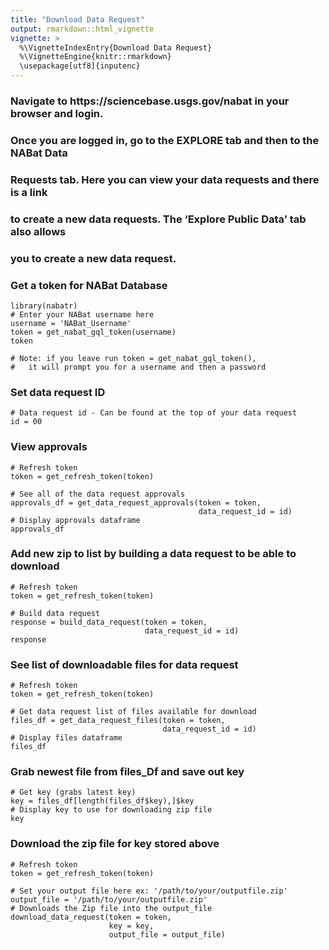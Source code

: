 ```yaml
---
title: "Download Data Request"
output: rmarkdown::html_vignette
vignette: >
  %\VignetteIndexEntry{Download Data Request}
  %\VignetteEngine{knitr::rmarkdown}
  \usepackage[utf8]{inputenc}
---
```


### Navigate to https://sciencebase.usgs.gov/nabat in your browser and login.  
### Once you are logged in, go to the EXPLORE tab and then to the NABat Data
### Requests tab.  Here you can view your data requests and there is a link
### to create a new data requests. The 'Explore Public Data' tab also allows
### you to create a new data request.


### Get a token for NABat Database
```
library(nabatr)
# Enter your NABat username here
username = 'NABat_Username'
token = get_nabat_gql_token(username)
token

# Note: if you leave run token = get_nabat_gql_token(),
#   it will prompt you for a username and then a password
```

### Set data request ID
```
# Data request id - Can be found at the top of your data request
id = 00
```

### View approvals 
```
# Refresh token
token = get_refresh_token(token)

# See all of the data request approvals
approvals_df = get_data_request_approvals(token = token, 
                                          data_request_id = id)
# Display approvals dataframe
approvals_df
```

### Add new zip to list by building a data request to be able to download
```
# Refresh token
token = get_refresh_token(token)

# Build data request
response = build_data_request(token = token, 
                              data_request_id = id)
response
```

### See list of downloadable files for data request
```
# Refresh token
token = get_refresh_token(token)

# Get data request list of files available for download
files_df = get_data_request_files(token = token, 
                                  data_request_id = id)
# Display files dataframe
files_df
```

### Grab newest file from files_Df and save out key
```
# Get key (grabs latest key)
key = files_df[length(files_df$key),]$key
# Display key to use for downloading zip file
key
```

### Download the zip file for key stored above
```
# Refresh token
token = get_refresh_token(token)

# Set your output file here ex: '/path/to/your/outputfile.zip'
output_file = '/path/to/your/outputfile.zip'
# Downloads the Zip file into the output_file
download_data_request(token = token, 
                      key = key,
                      output_file = output_file)
```

